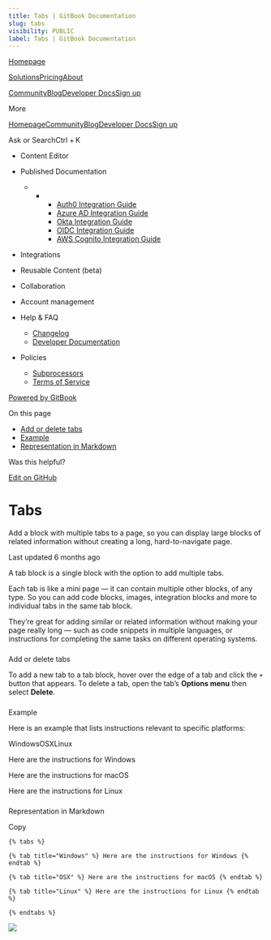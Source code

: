 ```yaml
---
title: Tabs | GitBook Documentation
slug: tabs
visibility: PUBLIC
label: Tabs | GitBook Documentation
---
```

[Homepage](https://www.gitbook.com/)

[Solutions](https://www.gitbook.com/solutions/public-docs)[Pricing](https://www.gitbook.com/pricing)[About](https://www.gitbook.com/about)

[Community](https://github.com/GitbookIO/community)[Blog](https://www.gitbook.com/blog)[Developer Docs](https://developer.gitbook.com/)[Sign up](https://gitbook.com/join)

More

[Homepage](https://www.gitbook.com/)[Community](https://github.com/GitbookIO/community)[Blog](https://www.gitbook.com/blog)[Developer Docs](https://developer.gitbook.com/)[Sign up](https://gitbook.com/join)

Ask or SearchCtrl + K

*   Content Editor
    
*   Published Documentation
    
    *   *   *   [Auth0 Integration Guide](https://developer.gitbook.com/visitor-authentication/guides/integrations/how-to-use-auth0-integration-for-visitor-authentication)
            *   [Azure AD Integration Guide](https://developer.gitbook.com/visitor-authentication/guides/integrations/how-to-use-azure-ad-integration-for-visitor-authentication)
            *   [Okta Integration Guide](https://developer.gitbook.com/visitor-authentication/guides/integrations/how-to-use-okta-integration-for-visitor-authentication)
            *   [OIDC Integration Guide](https://developer.gitbook.com/visitor-authentication/guides/integrations/how-to-use-the-oidc-integration-for-visitor-authentication)
            *   [AWS Cognito Integration Guide](https://developer.gitbook.com/visitor-authentication/guides/integrations/how-to-use-the-aws-cognito-integration-for-visitor-authentication)
            
        
    
*   Integrations
    
*   Reusable Content (beta)
    
*   Collaboration
    
*   Account management
    
*   Help & FAQ
    
    *   [Changelog](https://changelog.gitbook.com/)
    *   [Developer Documentation](https://developer.gitbook.com/)
*   Policies
    
    *   [Subprocessors](https://policies.gitbook.com/security/subprocessors)
    *   [Terms of Service](https://policies.gitbook.com/terms)

[Powered by GitBook](https://www.gitbook.com/?utm_source=content&utm_medium=trademark&utm_campaign=NkEGS7hzeqa35sMXQZ4X)

On this page

*   [Add or delete tabs](#add-or-delete-tabs)
*   [Example](#example)
*   [Representation in Markdown](#representation-in-markdown)

Was this helpful?

[Edit on GitHub](https://github.com/GitbookIO/public-docs/blob/main/content-editor/blocks/tabs.md)

Tabs
====

Add a block with multiple tabs to a page, so you can display large blocks of related information without creating a long, hard-to-navigate page.

Last updated 6 months ago

A tab block is a single block with the option to add multiple tabs.

Each tab is like a mini page — it can contain multiple other blocks, of any type. So you can add code blocks, images, integration blocks and more to individual tabs in the same tab block.

They’re great for adding similar or related information without making your page really long — such as code snippets in multiple languages, or instructions for completing the same tasks on different operating systems.

### 

[](#add-or-delete-tabs)

Add or delete tabs

To add a new tab to a tab block, hover over the edge of a tab and click the `+` button that appears. To delete a tab, open the tab’s **Options menu** then select **Delete**.

### 

[](#example)

Example

Here is an example that lists instructions relevant to specific platforms:

WindowsOSXLinux

Here are the instructions for Windows

Here are the instructions for macOS

Here are the instructions for Linux

### 

[](#representation-in-markdown)

Representation in Markdown

Copy

    {% tabs %}
    
    {% tab title="Windows" %} Here are the instructions for Windows {% endtab %}
    
    {% tab title="OSX" %} Here are the instructions for macOS {% endtab %}
    
    {% tab title="Linux" %} Here are the instructions for Linux {% endtab %}
    
    {% endtabs %}

![](https://docs.gitbook.com/~gitbook/image?url=https%3A%2F%2F1050631731-files.gitbook.io%2F%7E%2Ffiles%2Fv0%2Fb%2Fgitbook-x-prod.appspot.com%2Fo%2Fspaces%252FNkEGS7hzeqa35sMXQZ4X%252Fuploads%252Fh6PrhC4elyfq3fU1ntC2%252FFrame%25202.png%3Falt%3Dmedia%26token%3Db4e03276-98a2-46b4-8992-42946babfc45&width=26&dpr=4&quality=100&sign=70f8b6b0&sv=1)
